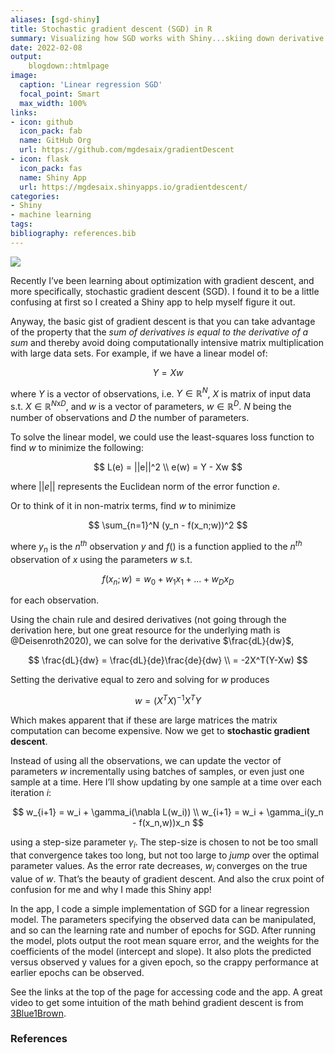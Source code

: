 ```yaml
---
aliases: [sgd-shiny]
title: Stochastic gradient descent (SGD) in R
summary: Visualizing how SGD works with Shiny...skiing down derivative valley
date: 2022-02-08
output:
    blogdown::htmlpage
image:
  caption: 'Linear regression SGD'
  focal_point: Smart
  max_width: 100%
links:
- icon: github
  icon_pack: fab
  name: GitHub Org
  url: https://github.com/mgdesaix/gradientDescent
- icon: flask
  icon_pack: fas
  name: Shiny App
  url: https://mgdesaix.shinyapps.io/gradientdescent/
categories:
- Shiny
- machine learning
tags:
bibliography: references.bib
---
```


![](shinyexample.jpg)

Recently I've been learning about optimization with gradient descent, and more specifically, stochastic gradient descent (SGD). I found it to be a little confusing at first so I created a Shiny app to help myself figure it out. 

Anyway, the basic gist of gradient descent is that you can take advantage of the property that the *sum of derivatives is equal to the derivative of a sum* and thereby avoid doing computationally intensive matrix multiplication with large data sets. For example, if we have a linear model of:

$$
Y = Xw
$$

where $Y$ is a vector of observations, i.e. $Y \in \mathbb{R}^{N}$, $X$ is matrix of input data s.t. $X \in \mathbb{R}^{N\text{x}D}$, and $w$ is a vector of parameters, $w \in \mathbb{R}^{D}$. $N$ being the number of observations and $D$ the number of parameters.

To solve the linear model, we could use the least-squares loss function to find $w$ to minimize the following:

$$
L(e) = ||e||^2 \\
e(w) = Y - Xw
$$

where $||e||$ represents the Euclidean norm of the error function $e$.

Or to think of it in non-matrix terms, find $w$ to minimize

$$
\sum_{n=1}^N (y_n - f(x_n;w))^2
$$

where $y_n$ is the $n^{th}$ observation $y$ and $f()$ is a function applied to the $n^{th}$ observation of $x$ using the parameters $w$ s.t. 

$$
f(x_n;w) = w_0 + w_1x_1 + ... + w_Dx_D
$$

for each observation.

Using the chain rule and desired derivatives (not going through the derivation here, but one great resource for the underlying math is @Deisenroth2020), we can solve for the derivative $\frac{dL}{dw}$,

$$
\frac{dL}{dw} = \frac{dL}{de}\frac{de}{dw} \\
= -2X^T(Y-Xw)
$$

Setting the derivative equal to zero and solving for $w$ produces

$$
w = (X^TX)^{-1}X^TY
$$

Which makes apparent that if these are large matrices the matrix computation can become expensive. Now we get to **stochastic gradient descent**.

Instead of using all the observations, we can update the vector of parameters $w$ incrementally using batches of samples, or even just one sample at a time. Here I'll show updating by one sample at a time over each iteration $i$:

$$
w_{i+1} = w_i + \gamma_i(\nabla L(w_i)) \\
w_{i+1} = w_i + \gamma_i(y_n - f(x_n,w))x_n
$$

using a step-size parameter $\gamma_i$. The step-size is chosen to not be too small that convergence takes too long, but not too large to *jump* over the optimal parameter values. As the error rate decreases, $w_i$ converges on the true value of $w$. That's the beauty of gradient descent. And also the crux point of confusion for me and why I made this Shiny app!

In the app, I code a simple implementation of SGD for a linear regression model. The parameters specifying the observed data can be manipulated, and so can the learning rate and number of epochs for SGD. After running the model, plots output the root mean square error, and the weights for the coefficients of the model (intercept and slope). It also plots the predicted versus observed y values for a given epoch, so the crappy performance at earlier epochs can be observed.

See the links at the top of the page for accessing code and the app. A great video to get some intuition of the math behind gradient descent is from [3Blue1Brown](https://www.youtube.com/watch?v=IHZwWFHWa-w&list=PLZHQObOWTQDNU6R1_67000Dx_ZCJB-3pi&index=3).

### References
